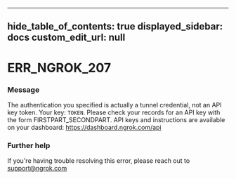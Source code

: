 
---
hide_table_of_contents: true
displayed_sidebar: docs
custom_edit_url: null
---


# ERR_NGROK_207

### Message
The authentication you specified is actually a tunnel credential, not an API key token. Your key: `TOKEN`. Please check your records for an API key with the form FIRSTPART_SECONDPART. API keys and instructions are available on your dashboard: https://dashboard.ngrok.com/api

### Further help
If you're having trouble resolving this error, please reach out to [support@ngrok.com](mailto:support@ngrok.com?subject=Help%20with%20ERR_NGROK_207)


<ErrorDetails error='err_ngrok_207' />
